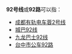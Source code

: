 {{线路名消歧义}}
'''92号线'''或'''92路'''可以指：
* [[成都有轨电车蓉2号线|成都有轨电车蓉2号线]]
* [[城巴92线|城巴92线]]
* [[九龙巴士92线|九龙巴士92线]]
* [[台中市公车92路|台中市公车92路]]

{{disambig|cat=四字路线名消歧义}}